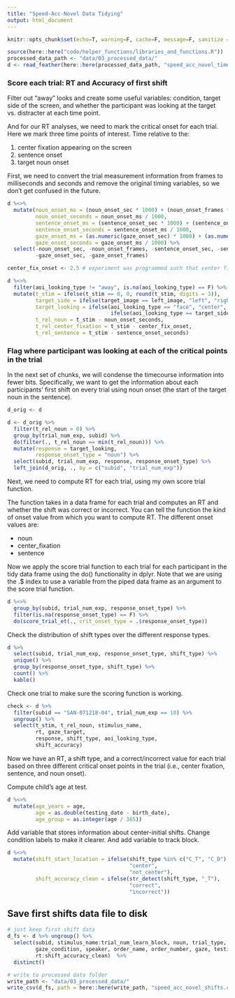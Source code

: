```yaml
---
title: "Speed-Acc-Novel Data Tidying"
output: html_document
---
```


```r
knitr::opts_chunk$set(echo=T, warning=F, cache=F, message=F, sanitize = T)
```

```r
source(here::here("code/helper_functions/libraries_and_functions.R"))
processed_data_path <- "data/03_processed_data/"
d <- read_feather(here::here(processed_data_path, "speed_acc_novel_timecourse.feather"))
```

### Score each trial: RT and Accuracy of first shift

Filter out "away" looks and create some useful variables: condition, target side of the screen, and whether the participant was looking at the target vs. distracter at each time point.

And for our RT analyses, we need to mark the critical onset for each trial. Here we mark three time points of interest. Time relative to the:

1. center fixation appearing on the screen
2. sentence onset
3. target noun onset

First, we need to convert the trial measurement information from frames to milliseconds and seconds and remove the original timing variables, so we don't get confused in the future.

```r
d %<>% 
  mutate(noun_onset_ms = (noun_onset_sec * 1000) + (noun_onset_frames * 33),
         noun_onset_seconds = noun_onset_ms / 1000,
         sentence_onset_ms = (sentence_onset_sec * 1000) + (sentence_onset_frames * 33),
         sentence_onset_seconds = sentence_onset_ms / 1000,
         gaze_onset_ms = (as.numeric(gaze_onset_sec) * 1000) + (as.numeric(gaze_onset_frames) * 33),
         gaze_onset_seconds = gaze_onset_ms / 1000) %>% 
  select(-noun_onset_sec, -noun_onset_frames, -sentence_onset_sec, -sentence_onset_frames,
         -gaze_onset_sec, -gaze_onset_frames)
```

```r
center_fix_onset <- 2.5 # experiment was programmed such that center fixation appeared 2_5 sec after trial onset

d %<>% 
  filter(aoi_looking_type != "away", is.na(aoi_looking_type) == F) %>% 
  mutate(t_stim = ifelse(t_stim == 0, 0, round(t_stim, digits = 3)),
         target_side = ifelse(target_image == left_image, "left", "right"),
         target_looking = ifelse(aoi_looking_type == "face", "center",
                                 ifelse(aoi_looking_type == target_side, "target", "distracter")),
         t_rel_noun = t_stim - noun_onset_seconds,
         t_rel_center_fixation = t_stim - center_fix_onset,
         t_rel_sentence = t_stim - sentence_onset_seconds)
```

### Flag where participant was looking at each of the critical points in the trial 

In the next set of chunks, we will condense the timecourse information into fewer bits. Specifically, we want to get the information about each participants' first shift on every trial using noun onset (the start of the target noun in the sentence).

```r
d_orig <- d

d <- d_orig %>% 
  filter(t_rel_noun > 0) %>%
  group_by(trial_num_exp, subid) %>% 
  do(filter(., t_rel_noun == min(t_rel_noun))) %>% 
  mutate(response = target_looking,
         response_onset_type = "noun") %>% 
  select(subid, trial_num_exp, response, response_onset_type) %>% 
  left_join(d_orig, ., by = c("subid", "trial_num_exp"))
```

Next, we need to compute RT for each trial, using my own score trial function. 

The function takes in a data frame for each trial and computes an RT and whether the shift was correct or incorrect. You can tell the function the kind of onset value from which you want to compute RT. The different onset values are:

* noun 
* center_fixation
* sentence

Now we apply the score trial function to each trial for each participant in the tidy data frame using the do() functionality in dplyr. Note that we are using the .$ index to use a variable from the piped data frame as an argument to the score trial function.

```r
d %<>% 
  group_by(subid, trial_num_exp, response_onset_type) %>% 
  filter(is.na(response_onset_type) == F) %>% 
  do(score_trial_et(., crit_onset_type = .$response_onset_type))
```

Check the distribution of shift types over the different response types.

```r
d %>% 
  select(subid, trial_num_exp, response_onset_type, shift_type) %>% 
  unique() %>% 
  group_by(response_onset_type, shift_type) %>% 
  count() %>% 
  kable()
```

Check one trial to make sure the scoring function is working. 

```r
check <- d %>% 
  filter(subid == "SAN-071218-04", trial_num_exp == 10) %>% 
  ungroup() %>% 
  select(t_stim, t_rel_noun, stimulus_name,
         rt, gaze_target, 
         response, shift_type, aoi_looking_type,
         shift_accuracy)
```

Now we have an RT, a shift type, and a correct/incorrect value for each trial based on three different critical onset points in the trial (i.e., center fixation, sentence, and noun onset).

Compute child's age at test.

```r
d %<>% 
  mutate(age_years = age,
         age = as.double(testing_date - birth_date),
         age_group = as.integer(age / 365))
```

Add variable that stores information about center-initial shifts. Change condition labels to make it clearer. And add variable to track block.

```r
d %<>% 
  mutate(shift_start_location = ifelse(shift_type %in% c("C_T", "C_D"), 
                                       "center", 
                                       "not_center"),
         shift_accuracy_clean = ifelse(str_detect(shift_type, "_T"), 
                                       "correct", 
                                       "incorrect"))
```

## Save first shifts data file to disk

```r
# just keep first shift data
d_fs <- d %>% ungroup() %>% 
  select(subid, stimulus_name:trial_num_learn_block, noun, trial_type, 
         gaze_condition, speaker, order_name, order_number, gaze, testing_date:comments, 
         rt:shift_accuracy_clean)  %>% 
  distinct()

# write to processed data folder
write_path <- "data/03_processed_data/"
write_csv(d_fs, path = here::here(write_path, "speed_acc_novel_shifts.csv"))
```
